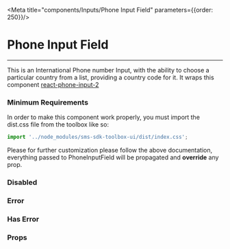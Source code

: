 
<Meta title="components/Inputs/Phone Input Field" parameters={{order: 250}}/>

# Phone Input Field
<hr />

This is an International Phone number Input, with the ability to choose a particular
country from a list, providing a country code for it.
It wraps this component [react-phone-input-2](https://github.com/bl00mber/react-phone-input-2)

<Preview withSource="open">
  <Story name="regular">
    <PhoneInputField value="+1" label="Default Phone Input field"/>
  </Story>
</Preview>

### Minimum Requirements
In order to make this component work properly, you must import the dist.css file from the toolbox
like so:

```jsx
import '../node_modules/sms-sdk-toolbox-ui/dist/index.css';

```

Please for further customization please follow the above documentation,
everything passed to PhoneInputField will be propagated and **override** any prop.



### Disabled
<Preview withSource="open">
  <Story name="disabled">
    <PhoneInputField value="+1" disabled label="Disabled InputField" />
  </Story>
</Preview>

### Error
<Preview withSource="open">
  <Story name="error">
    <PhoneInputField value="+1" inputState="error" label="Error Phone Input Field" />
  </Story>
</Preview>

### Has Error
<Preview withSource="open">
  <Story name="hasError">
    <PhoneInputField value="+1" inputState="error" label="Error Phone Input Field" />
  </Story>
</Preview>

### Props
<Props of={PhoneInputField} />

